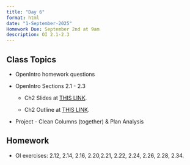```yaml
---
title: "Day 6"
format: html
date: "1-September-2025"
Homework Due: September 2nd at 9am
description: OI 2.1-2.3
---
```


## Class Topics

-   OpenIntro homework questions

-   OpenIntro Sections 2.1 - 2.3

    -   Ch2 Slides at [THIS LINK](/course-materials/slides/chapter2.html).

    -   Ch2 Outline at [THIS LINK](/course-materials/slides/chapter2_o.html).

-   Project - Clean Columns (together) & Plan Analysis

## Homework

-   OI exercises: 2.12, 2.14, 2.16, 2.20,2.21, 2.22, 2.24, 2.26, 2.28, 2.34.

